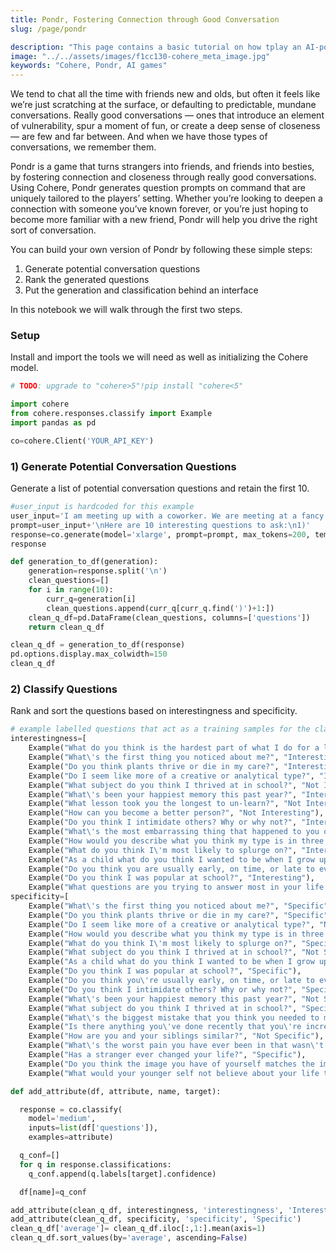 ```yaml
---
title: Pondr, Fostering Connection through Good Conversation
slug: /page/pondr

description: "This page contains a basic tutorial on how tplay an AI-powered version of the icebreaking game 'Pondr'."
image: "../../assets/images/f1cc130-cohere_meta_image.jpg"
keywords: "Cohere, Pondr, AI games"
---
```





<CookbookHeader href="https://github.com/cohere-ai/notebooks/blob/main/notebooks/guides/Pondr_Question_Generation.ipynb" />


We tend to chat all the time with friends new and olds, but often it feels like we’re just scratching at the surface, or defaulting to predictable, mundane conversations. Really good conversations — ones that introduce an element of vulnerability, spur a moment of fun, or create a deep sense of closeness — are few and far between. And when we have those types of conversations, we remember them.

Pondr is a game that turns strangers into friends, and friends into besties, by fostering connection and closeness through really good conversations. Using Cohere, Pondr generates question prompts on command that are uniquely tailored to the players’ setting. Whether you’re looking to deepen a connection with someone you’ve known forever, or you’re just hoping to become more familiar with a new friend, Pondr will help you drive the right sort of conversation.

You can build your own version of Pondr by following these simple steps: 

1. Generate potential conversation questions
2. Rank the generated questions
3. Put the generation and classification behind an interface

In this notebook we will walk through the first two steps.


### Setup
Install and import the tools we will need as well as initializing the Cohere model.


```python
# TODO: upgrade to "cohere>5"!pip install "cohere<5"
```


```python
import cohere
from cohere.responses.classify import Example
import pandas as pd
```


```python
co=cohere.Client('YOUR_API_KEY')
```

### 1) Generate Potential Conversation Questions
Generate a list of potential conversation questions and retain the first 10.


```python
#user_input is hardcoded for this example
user_input='I am meeting up with a coworker. We are meeting at a fancy restaurant. I wanna ask some interesting questions. These questions should be deep.'
prompt=user_input+'\nHere are 10 interesting questions to ask:\n1)'
response=co.generate(model='xlarge', prompt=prompt, max_tokens=200, temperature=5).generations[0].text
response
```


```python
def generation_to_df(generation):
    generation=response.split('\n')
    clean_questions=[]
    for i in range(10):
        curr_q=generation[i]
        clean_questions.append(curr_q[curr_q.find(')')+1:])
    clean_q_df=pd.DataFrame(clean_questions, columns=['questions'])
    return clean_q_df
```


```python
clean_q_df = generation_to_df(response)
pd.options.display.max_colwidth=150
clean_q_df
```

### 2) Classify Questions
Rank and sort the questions based on interestingness and specificity.


```python
# example labelled questions that act as a training samples for the classification
interestingness=[
    Example("What do you think is the hardest part of what I do for a living?", "Not Interesting"), 
    Example("What\'s the first thing you noticed about me?", "Interesting"), 
    Example("Do you think plants thrive or die in my care?", "Interesting"), 
    Example("Do I seem like more of a creative or analytical type?", "Interesting"), 
    Example("What subject do you think I thrived at in school?", "Not Interesting"), 
    Example("What\'s been your happiest memory this past year?", "Interesting"), 
    Example("What lesson took you the longest to un-learn?", "Not Interesting"), 
    Example("How can you become a better person?", "Not Interesting"), 
    Example("Do you think I intimidate others? Why or why not?", "Interesting"), 
    Example("What\'s the most embarrassing thing that happened to you on a date?", "Not Interesting"), 
    Example("How would you describe what you think my type is in three words?", "Interesting"), 
    Example("What do you think I\'m most likely to splurge on?", "Interesting"), 
    Example("As a child what do you think I wanted to be when I grow up?", "Interesting"), 
    Example("Do you think you are usually early, on time, or late to events?", "Not Interesting"), 
    Example("Do you think I was popular at school?", "Interesting"), 
    Example("What questions are you trying to answer most in your life right now?", "Not Interesting")]
specificity=[
    Example("What\'s the first thing you noticed about me?", "Specific"), 
    Example("Do you think plants thrive or die in my care?", "Specific"), 
    Example("Do I seem like more of a creative or analytical type?", "Not Specific"), 
    Example("How would you describe what you think my type is in three words?", "Not Specific"), 
    Example("What do you think I\'m most likely to splurge on?", "Specific"), 
    Example("What subject do you think I thrived at in school?", "Not Specific"), 
    Example("As a child what do you think I wanted to be when I grow up?", "Specific"), 
    Example("Do you think I was popular at school?", "Specific"), 
    Example("Do you think you\'re usually early, on time, or late to events?", "Specific"), 
    Example("Do you think I intimidate others? Why or why not?", "Specific"), 
    Example("What\'s been your happiest memory this past year?", "Not Specific"), 
    Example("What subject do you think I thrived at in school?", "Specific"), 
    Example("What\'s the biggest mistake that you think you needed to make to become who you are now?", "Specific"), 
    Example("Is there anything you\'ve done recently that you\'re incredibly proud of?", "Not Specific"), 
    Example("How are you and your siblings similar?", "Not Specific"), 
    Example("What\'s the worst pain you have ever been in that wasn\'t physical?", "Specific"), 
    Example("Has a stranger ever changed your life?", "Specific"), 
    Example("Do you think the image you have of yourself matches the image other people see you as?", "Specific"), 
    Example("What would your younger self not believe about your life today?", "Specific")]
```


```python
def add_attribute(df, attribute, name, target):

  response = co.classify(
    model='medium',
    inputs=list(df['questions']),
    examples=attribute)

  q_conf=[]
  for q in response.classifications:
    q_conf.append(q.labels[target].confidence)

  df[name]=q_conf
```


```python
add_attribute(clean_q_df, interestingness, 'interestingness', 'Interesting')
add_attribute(clean_q_df, specificity, 'specificity', 'Specific')
clean_q_df['average']= clean_q_df.iloc[:,1:].mean(axis=1)
clean_q_df.sort_values(by='average', ascending=False)
```
